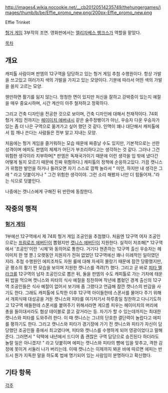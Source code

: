 http://images4.wikia.nocookie.net/__cb20120514235749/thehungergames/images/thumb/b/be/Effie_promo_new.png/200px-Effie_promo_new.png

Effie Trinket

[[헝거 게임]] 3부작의 조연. 영화판에서는 [[엘리자베스 뱅크스]]가 역할을 맡았다.

[[목차]]

== 개요 ==

캐피톨 사람이며 판엠의 12구역을 담당하고 있는 헝거 게임 추첨 수행원이다. 항상 가발을 쓰고있고 여러가지 색의 가발을 가지고 있는 모양이다. 기분에 따라서 어떤 색의 가발을 쓸지 고르는 모양.

웬만하면 활기를 잃지 않는다. 멍청한 면이 있지만 처신을 잘하고 강박증이 있는지 예절을 매우 중요시하며, 시간 계산이 아주 철저하고 정확하다. 

그리고 건축 디자인을 전공한 것으로 보이며, 건축 디자인에 대해서 천재적이다. 74회 헝거 게임 전까지는 [[헤이미치 애버내시]] 같은 술주정뱅이가 아닌, 우승자 다운 우승자가 있는 좀 더 나은 구역으로 옮겨가고 싶어 했던 것 같다. 인맥이 꽤나 대단해서 캐피톨에서 힘 깨나 쓴다는 사람들은 전부 알고 지내는 모양.

처음에는 헝거 게임을 즐거워하는 모습 때문에 짜증날 수도 있지만, 기본적으로는 선한 성격이며 에피도 판엠의 체제가 어딘가 부조리하다고는 생각하는 것 같다. 그러나 그건 위험한 생각이라 치부하며[* 판엠은 독재국가이기 때문에 이런 생각을 입 밖에 냈다간 어떻게 될지 모르기 때문에 진짜 위험하다.] 캐피톨의 정책에 순응하고있다. 가끔 캣니스가 위험한 발언을 하거나 들려오면 자기 스스로 깜짝 놀라서 " 미안, 하지만 내 생각은 그래 " 라고 덧붙이거나 " 그건 위험한 생각이야. 그런 소리 해봤자 너만 더 힘들어져.."라는 식으로 덧붙인다.

나중에는 캣니스에게 구해진 뒤 반란에 동참한다.

== 작중의 행적 ==
=== [[헝거 게임]] ===
1부에선 12구역에서 제 74회 헝거 게임 조공인을 추첨했다. 처음엔 12구역 여자 조공인으로는 [[프림로즈 에버딘]]이 뽑혔지만 [[캣니스 에버딘]]이 지원한다. 실적이 저조해[* 12구역에서 '조공인'이란 '시체'와 동의어로 통한다. 거기다 현존하는 12구역 출신 우승자는 헤이미치 한 명 뿐.] 오랫동안 지원자가 전혀 없었던 12구역에선 꽤나 이례적인 일이였던지라. 추첨 수행원인 에피조차도 자원 룰에 대해 자세히 몰랐기 때문에 잠깐 당황했지만, 곧 평소의 활기 띈 모습을 보이며 지원한 캣니스를 격려(?) 했다. 그리고 곧 바로 [[피타 멜라크]]를 12구역의 남자 조공인으로 뽑은 뒤, 둘을 판엠의 수도 캐피톨로 가는 기차에 태운 뒤 밥을 먹으며 캣니스와 피타의 식사 예절을 칭찬하며 작년에 뽑혔던 경계 출신의 12구역 조공인들은 식사 예절이 없어서 보기에 좀 그랬다고 언급해 잠깐 캣니스의 반감을 사기도 한다. 그래도 캐피톨에 도착한 이후 12구역 아이들한테 스폰서를 물어다 주기 위해서 개회식때 대성공을 거둔 캣니스와 피타를 여기저기서 하루종일 칭찬하고 다니기도하고 12구역 애들한테 스폰서를 붙여주기 위해서라면 게으름 피우는 헤이미치의 머리에 총을 들이대서라도 협상 테이블로 끌고 갈거라는 등. 자기가 할 수 있는데까지는 최대한 캣니스와 피타를 도와주려 한다. 이 때 캣니스는 그녀의 단호한 결단력이 놀랍다고 에피를 평하기도 한다.  그리고 캣니스와 피타가 경기장에 가기 전 캣니스와 피타가 자신이 담당했던 조공인들 중에서 최고였다며, 피타와 캣니스를 수행하게 되어 영광이었다고 말해준다. 그러면서 " 덕택에 내년에서 드디어 좀 괜찮은 구역 담당으로 승진된다 하더라도 놀랄 일은 아니겠지! " 라고 덧붙히며 에피는 캣니스와 피타의 뺨에 입을 맞추고, 격한 감정에 못이겨 서둘러 나가 버리는데. 이때 캣니스는 이제까지 봐온 바에 따르면 에피는 반드시 뭔가 지독한 말을 하도록 법에 명기되어 있는 사람임이 분명하다고 확신했다.

== 기타 항목 ==


[[각주]]
